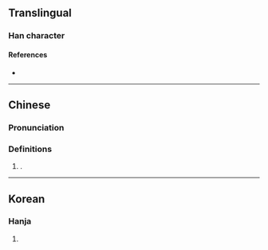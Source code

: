 {{character info}}
==Translingual==

===Han character===
{{Han char|rn=9|rad=人|as=06|sn=8|four=22272|canj=OVVU|ids=⿰亻⿱巛山}}

====References====
* {{Han ref|kx=0102.190|dkj=00608|hdz=10155.010|uh=344E|ud=13390}}

----

==Chinese==
{{zh-forms}}

===Pronunciation===
{{zh-pron
|m=nǎo
|c=nou5
|mc=
|oc=
|ma=
|cat=pn
}}

===Definitions===
{{zh-hanzi}}

# {{surname|zh}}.

----

==Korean==

===Hanja===
{{ko-hanja|hangeul=뇌|rv=noe|mr=noe|y=noy}}

# {{rfdef|ko|sort=人06}}